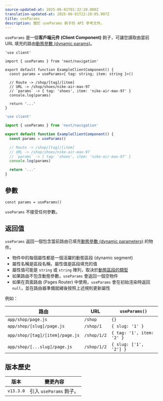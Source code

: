 ```yaml
---
source-updated-at: 2025-06-01T01:32:20.000Z
translation-updated-at: 2025-06-01T22:28:05.907Z
title: useParams
description: 關於 useParams 鉤子的 API 參考文件。
---
```


`useParams` 是一個**客戶端元件 (Client Component)** 鉤子，可讓您讀取由當前 URL 填充的路由[動態參數 (dynamic params)](/docs/app/api-reference/file-conventions/dynamic-routes)。

```tsx filename="app/example-client-component.tsx" switcher
'use client'

import { useParams } from 'next/navigation'

export default function ExampleClientComponent() {
  const params = useParams<{ tag: string; item: string }>()

  // Route -> /shop/[tag]/[item]
  // URL -> /shop/shoes/nike-air-max-97
  // `params` -> { tag: 'shoes', item: 'nike-air-max-97' }
  console.log(params)

  return '...'
}
```

```jsx filename="app/example-client-component.js" switcher
'use client'

import { useParams } from 'next/navigation'

export default function ExampleClientComponent() {
  const params = useParams()

  // Route -> /shop/[tag]/[item]
  // URL -> /shop/shoes/nike-air-max-97
  // `params` -> { tag: 'shoes', item: 'nike-air-max-97' }
  console.log(params)

  return '...'
}
```

## 參數

```tsx
const params = useParams()
```

`useParams` 不接受任何參數。

## 返回值

`useParams` 返回一個包含當前路由已填充[動態參數 (dynamic parameters)](/docs/app/api-reference/file-conventions/dynamic-routes) 的物件。

- 物件中的每個屬性都是一個活躍的動態區段 (dynamic segment)
- 屬性名稱是區段名稱，屬性值是區段填充的值
- 屬性值可能是 `string` 或 `string` 陣列，取決於[動態區段的類型](/docs/app/api-reference/file-conventions/dynamic-routes)
- 如果路由不包含動態參數，`useParams` 會返回一個空物件
- 如果在頁面路由 (Pages Router) 中使用，`useParams` 會在初始渲染時返回 `null`，並在路由器準備就緒後按照上述規則更新屬性

例如：

| 路由                           | URL         | `useParams()`             |
| ------------------------------- | ----------- | ------------------------- |
| `app/shop/page.js`              | `/shop`     | `{}`                      |
| `app/shop/[slug]/page.js`       | `/shop/1`   | `{ slug: '1' }`           |
| `app/shop/[tag]/[item]/page.js` | `/shop/1/2` | `{ tag: '1', item: '2' }` |
| `app/shop/[...slug]/page.js`    | `/shop/1/2` | `{ slug: ['1', '2'] }`    |

## 版本歷史

| 版本       | 變更內容                 |
| --------- | ----------------------- |
| `v13.3.0` | 引入 `useParams` 鉤子。 |
